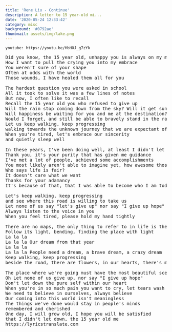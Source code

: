 ```yaml
---
title: 'Rene Liu - Continue'
description: A letter to 15 year-old mi...
date: '2020-05-24 12:33:42'
category: misc
background: '#0792ae'
thumbnail: assets/img/lake.png
---
```


`youtube: https://youtu.be/HbHOJ_g7zYk`

<pre>
Did you know, the 15 year old, unhappy you is always on my mind
How I want to pull the crying you into my embrace
You weren't sure of your shape
Often at odds with the world
Those wounds, I have healed them all for you
 
The hardest question you were asked in school
All it took to solve it was a few lines of notes
But now, I often like to recall
Recall the 15 year old you who refused to give up
Will the rain stop coming down from the sky? Will it get sunny?
Will happiness be waiting for you and me at the destination?
Would I forget, and still be able to bravely stand in the rain?
Let us keep walking, keep progressing
walking towards the unknown journey that we are expectant of
When you're tired, let's embrace our sincerity
and quietly sleep well
 
In these years, I've been doing well, at least I didn't let myself down
Thank you, it's your purity that has given me guidance
I've met a lot of people, achieved some accomplishments
You most likely aren't able to imagine yet, how awesome those experiences were
Who says life is fair?
It doesn't care what we want
Thanks for your adamancy
It's because of that, that I was able to become who I am today
 
Let's keep walking, keep progressing
and see where this road is willing to take us
Let none of us say "let's give up" nor say "I give up hope"
Always listen to the voice in you
When you feel tired, please hold my hand tightly
 
There are no maps, the only thing to refer to in life is the dream in our hands
Follow its light, bending, finding the place with light
La la la
La la la Our dream from that year
La la la
La la la People need a dream, a brave dream, a crazy dream
Keep walking, keep progressing
beside the road, there are flowers, in our hearts, there's music, in the sky, there are stars
 
The place where we're going must have the most beautiful scenery
Oh Let none of us give up, nor say "I give up hope"
Don't let down the pure self within our heart
When you're in so much pain you want to cry, let tears wash away our sadness
We need to believe in ourselves, always believe
Our coming into this world isn't meaningless
The things we've done would stay in people's minds
remembered and cherished
One day, I will grow old, I hope you will be satisfied
that I didn't let down, the 15 year old me
https://lyricstranslate.com
</pre>